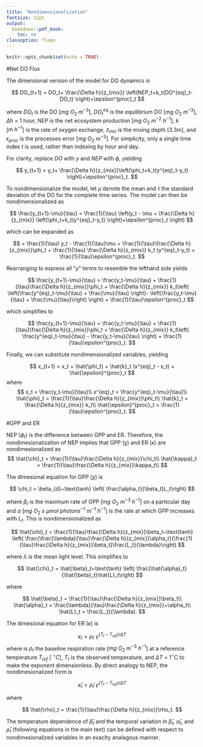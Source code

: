 ```yaml
---
title: "Nondimensionalization"
fontsize: 12pt
output:
  bookdown::pdf_book:
    toc: no
classoption: fleqn
---
```


```r
knitr::opts_chunk$set(echo = TRUE)
```

#Net DO Flux

The dimensional version of the model for DO dynamics is 

$$
DO_{t+1} = DO_t+ \frac{\Delta h}{z_{mix}} \left(NEP_t+k_t(DO^{eq}_t-DO_t) \right)+\epsilon^{proc}_t
$$

where $DO_t$ is the DO [$mg~O_2~m^{-3}$], $DO^{eq}_t$ is the equilibrium DO [$mg~O_2~m^{-3}$], $\Delta h$ = 1 hour, NEP is the net ecosystem production [$mg~O_2~m^{-2}~h^{-1}$], $k$ [$m~h^{-1}$] is the rate of oxygen exchange, $z_{mix}$ is the mixing depth [$3.3m$], and $\epsilon_{proc}$ is the processes error [$mg~O_2~m^{-3}$]. For simplicity, only a single time index $t$ is used, rather than indexing by hour and day. 

For clarity, replace $DO$ with $y$ and $NEP$ with $\phi$, yielding

$$
y_{t+1} = y_t+ \frac{\Delta h}{z_{mix}}\left(\phi_t+k_t(y^{eq}_t-y_t) \right)+\epsilon^{proc}_t.
$$

To nondimensionalize the model, let $\mu$ denote the mean and $\tau$ the standard deviation of the DO for the complete time series. The model can then be nondimensionalized as

$$
\frac{y_{t+1}-\mu}{\tau} = \frac{1}{\tau} \left(y_t - \mu + \frac{\Delta h}{z_{mix}} \left(\phi_t+k_t(y^{eq}_t-y_t) \right)+\epsilon^{proc}_t \right)
$$

which can be expanded as

$$
= \frac{1}{\tau} y_t - \frac{1}{\tau}\mu + \frac{1}{\tau}\frac{\Delta h}{z_{mix}}\phi_t + \frac{1}{\tau} \frac{\Delta h}{z_{mix}} k_t (y^{eq}_t-y_t) + \frac{1}{\tau}\epsilon^{proc}_t. 
$$

Rearranging to express all "$y$" terms to resemble the lefthand side yields

$$
\frac{y_{t+1}-\mu}{\tau} = \frac{y_t-\mu}{\tau} + \frac{1}{\tau}\frac{\Delta h}{z_{mix}}\phi_t + \frac{\Delta h}{z_{mix}} k_t\left( \left(\frac{y^{eq}_t-\mu}{\tau} + \frac{\mu}{\tau} \right)- \left(\frac{y_t-\mu}{\tau} + \frac{\mu}{\tau}\right) \right) + \frac{1}{\tau}\epsilon^{proc}_t
$$

which simplifies to 

$$
\frac{y_{t+1}-\mu}{\tau} = \frac{y_t-\mu}{\tau} + \frac{1}{\tau}\frac{\Delta h}{z_{mix}}\phi_t + \frac{\Delta h}{z_{mix}} k_t\left( \frac{y^{eq}_t-\mu}{\tau} - \frac{y_t-\mu}{\tau} \right) + \frac{1}{\tau}\epsilon^{proc}_t. 
$$

Finally, we can substitute nondimensionalized variables, yielding 

$$
x_{t+1} = x_t + \hat{\phi_t} + \hat{k}_t (x^{eq}_t - x_t) + \hat{\epsilon}^{proc}_t
$$
where 
$$
x_t = \frac{y_t-\mu}{\tau}\\
x^{eq}_t = \frac{y^{eq}_t-\mu}{\tau}\\
\hat{\phi}_t = \frac{1}{\tau}\frac{\Delta h}{z_{mix}}\phi_t\\
\hat{k}_t = \frac{\Delta h}{z_{mix}} k_t\\
\hat{\epsilon}^{proc}_t = \frac{1}{\tau}\epsilon^{proc}_t.
$$

#GPP and ER

NEP ($\phi_t$) is the difference between GPP and ER. Therefore, the nondimesionalization of NEP implies that GPP ($\chi$) and ER ($\kappa$) are nondimesionalized as 
$$
\hat{\chi}_t = \frac{1}{\tau}\frac{\Delta h}{z_{mix}}\chi_t\\
\hat{\kappa}_t = \frac{1}{\tau}\frac{\Delta h}{z_{mix}}\kappa_t\\
$$

The dimesional equation for GPP ($\chi$) is

$$
\chi_t = \beta_{d}~\text{tanh} \left( \frac{\alpha_t}{\beta_t}L_t\right)  
$$ 

where $\beta_t$ is the maximum rate of GPP [$mg~O_2~m^{-3}~h^{-1}$] on a particular day and $\alpha$ [$mg~O_2~s~\mu mol~photons^{-1}~m^{-1}~h^{-1}$] is the rate at which GPP increases with $L_t$. This is nondimensionalized as

$$
\hat{\chi}_t = \frac{1}{\tau}\frac{\Delta h}{z_{mix}}\beta_t~\text{tanh} \left( \frac{\frac{\lambda}{\tau}\frac{\Delta h}{z_{mix}}\alpha_t}{\frac{1}{\tau}\frac{\Delta h}{z_{mix}}\beta_t}\frac{L_t}{\lambda}\right)  
$$ 

where $\lambda$ is the mean light level. This simplifies to 

$$
\hat{\chi}_t = \hat{\beta}_t~\text{tanh} \left( \frac{\hat{\alpha}_t}{\hat{\beta}_t}\hat{L}_t\right)  
$$ 

where 

$$
\hat{\beta}_t = \frac{1}{\tau}\frac{\Delta h}{z_{mix}}\beta_t\\
\hat{\alpha}_t = \frac{\lambda}{\tau}\frac{\Delta h}{z_{mix}}~\alpha_t\\
\hat{L}_t = \frac{L_t}{\lambda}.
$$

The dimesional equation for ER ($\kappa$) is 

$$
\kappa_t = \rho_t~\gamma^{(T_t-T_{ref})/\Delta T}
$$
where is $\rho_t$ the baseline respiration rate [$mg~O_2~m^{-3}~h^{-1}$] at a reference temperature $T_{ref}$ [$~^\circ C$], $T_t$ is the observed temperature, and $\Delta T$ = $1^\circ$C to make the exponent dimensionless. By direct analogy to NEP, the nondimesionalized form is

$$
\hat{\kappa}_t = \hat{\rho}_t~\gamma^{(T_t-T_{ref})/\Delta T}
$$

where

$$
\hat{\rho}_t = \frac{1}{\tau}\frac{\Delta h}{z_{mix}}\rho_t.
$$

The temperature dependence of $\hat{\beta}_t$ and the temporal variation in $\hat{\beta}_t$, $\hat{\alpha}_t$, and $\hat{\rho}_t$ (following equations in the main text) can be defined with respect to nondimesionalized variables in an exaclty analagous manner.

